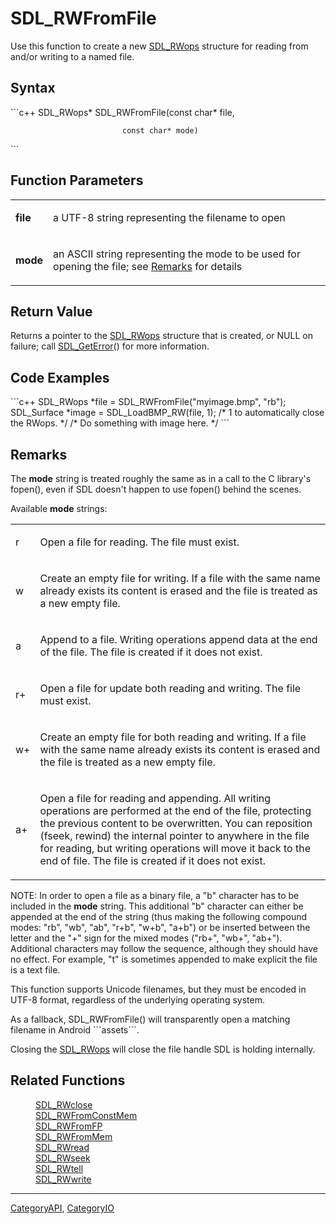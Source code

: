 <!-- pragma section-numbers off -->
<!-- pragma disable-camelcase -->

= SDL_RWFromFile =
Use this function to create a new [[SDL_RWops]] structure for reading from and/or writing to a named file.


== Syntax ==
```c++
SDL_RWops* SDL_RWFromFile(const char* file,
                          const char* mode)
```

== Function Parameters ==
{|
|'''file'''
|a UTF-8 string representing the filename to open
|-
|'''mode'''
|an ASCII string representing the mode to be used for opening the file; see [[#Remarks|Remarks]] for details
|}

== Return Value ==
Returns a pointer to the [[SDL_RWops]] structure that is created, or NULL on failure; call [[SDL_GetError]]() for more information.

== Code Examples ==
```c++
SDL_RWops *file = SDL_RWFromFile("myimage.bmp", "rb");
SDL_Surface *image = SDL_LoadBMP_RW(file, 1); /* 1 to automatically close the RWops. */
/* Do something with image here. */
```

== Remarks ==
The '''mode''' string is treated roughly the same as in a call to the C library's fopen(), even if SDL doesn't happen to use fopen() behind the scenes.

Available '''mode''' strings:
{|
|r
|Open a file for reading. The file must exist.
|-
|w
|Create an empty file for writing. If a file with the same name already exists its content is erased and the file is treated as a new empty file.
|-
|a
|Append to a file. Writing operations append data at the end of the file. The file is created if it does not exist.
|-
|r+
|Open a file for update both reading and writing. The file must exist.
|-
|w+
|Create an empty file for both reading and writing. If a file with the same name already exists its content is erased and the file is treated as a new empty file.
|-
|a+
|Open a file for reading and appending. All writing operations are performed at the end of the file, protecting the previous content to be overwritten. You can reposition (fseek, rewind) the internal pointer to anywhere in the file for reading, but writing operations will move it back to the end of file. The file is created if it does not exist.
|}

NOTE: In order to open a file as a binary file, a "b" character has to be included in the '''mode''' string. This additional "b" character can either be appended at the end of the string (thus making the following compound modes: "rb", "wb", "ab", "r+b", "w+b", "a+b") or be inserted between the letter and the "+" sign for the mixed modes ("rb+", "wb+", "ab+"). Additional characters may follow the sequence, although they should have no effect. For example, "t" is sometimes appended to make explicit the file is a text file.

This function supports Unicode filenames, but they must be encoded in UTF-8 format, regardless of the underlying operating system.

As a fallback, SDL_RWFromFile() will transparently open a matching filename in Android ```assets```.

Closing the [[SDL_RWops]] will close the file handle SDL is holding internally.

== Related Functions ==
:[[SDL_RWclose]]
:[[SDL_RWFromConstMem]]
:[[SDL_RWFromFP]]
:[[SDL_RWFromMem]]
:[[SDL_RWread]]
:[[SDL_RWseek]]
:[[SDL_RWtell]]
:[[SDL_RWwrite]]

----
[[CategoryAPI]], [[CategoryIO]]
